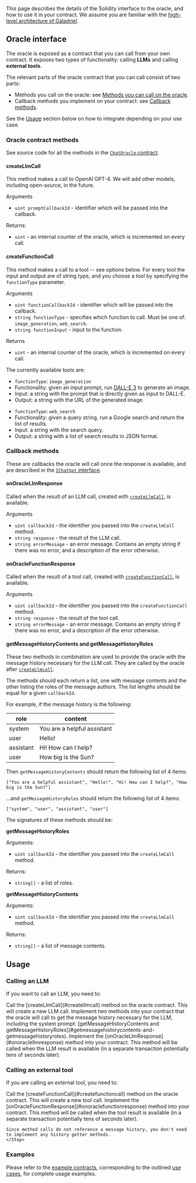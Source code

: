 This page describes the details of the Solidity interface to the oracle, and how to use it in your contract. We assume you are familiar with the [high-level architecture of Galadriel](/how-it-works).

## Oracle interface

The oracle is exposed as a contract that you can call from your own contract. It exposes two types of functionality: calling **LLMs** and calling **external tools**.

The relevant parts of the oracle contract that you can call consist of two parts:

* Methods you call on the oracle: see [Methods you can call on the oracle](#oracle-contract-methods).
* Callback methods you implement on your contract: see [Callback methods](#callback-methods).

See the [Usage](#usage) section below on how to integrate depending on your use case.

### Oracle contract methods

See source code for all the methods in the [`ChatOracle` contract](https://github.com/galadriel-ai/contracts/blob/main/contracts/contracts/ChatOracle.sol#L90C14-L90C27).

#### createLlmCall

This method makes a call to OpenAI GPT-4. We will add other models, including open-source, in the future.

Arguments
* `uint promptCallbackId` - identifier which will be passed into the callback.

Returns:
* `uint` - an internal counter of the oracle, which is incremented on every call.

#### createFunctionCall

This method makes a call to a tool -- see options below. For every tool the input and output are of string type, and you choose a tool by specifying the `functionType` parameter.

Arguments
* `uint functionCallbackId` - identifier which will be passed into the callback.
* `string functionType` - specifies which function to call. Must be one of: `image_generation`, `web_search`.
* `string functionInput` - input to the function.

Returns
* `uint` - an internal counter of the oracle, which is incremented on every call.

The currently available tools are:

<AccordionGroup>
<Accordion title="Image generation">

* `functionType`: `image_generation`
* Functionality: given an input prompt, run [DALL-E 3](https://openai.com/dall-e-3) to generate an image.
* Input: a string with the prompt that is directly given as input to DALL-E.
* Output: a string with the URL of the generated image.

</Accordion>
<Accordion title="Web search">

* `functionType`: `web_search`
* Functionality: given a query string, run a Google search and return the list of results.
* Input: a string with the search query.
* Output: a string with a list of search results in JSON format.

</Accordion>
</AccordionGroup>

### Callback methods

These are callbacks the oracle will call once the response is available, and are described in the [`IChatGpt` interface](https://github.com/galadriel-ai/contracts/blob/main/contracts/contracts/ChatOracle.sol#L7-L28).

#### onOracleLlmResponse

Called when the result of an LLM call, created with [`createLlmCall`](#createllmcall), is available.

Arguments
* `uint callbackId` - the identifier you passed into the `createLlmCall` method.
* `string response` - the result of the LLM call.
* `string errorMessage` - an error message. Contains an empty string if there was no error, and a description of the error otherwise.

#### onOracleFunctionResponse
Called when the result of a tool call, created with [`createFunctionCall`](#createfunctioncall), is available.

Arguments
* `uint callbackId` - the identifier you passed into the `createFunctionCall` method.
* `string response` - the result of the tool call.
* `string errorMessage` - an error message. Contains an empty string if there was no error, and a description of the error otherwise.


#### getMessageHistoryContents and getMessageHistoryRoles

These two methods in combination are used to provide the oracle with the message history necessary for the LLM call. They are called by the oracle after [`createLlmcall`](#createllmcall).

The methods should each return a list, one with message contents and the other listing the roles of the message authors. The list lengths should be equal for a given `callbackId`.

For example, if the message history is the following:


role      |        content              |
----------|-----------------------------|
system    | You are a helpful assistant |
user      | Hello!                      |
assistant | Hi! How can I help?         |
user      | How big is the Sun?         |


Then `getMessageHistoryContents` should return the following list of 4 items:
```solidity
["You are a helpful assistant", "Hello!", "Hi! How can I help?", "How big is the Sun?"]
```

...and `getMessageHistoryRoles` should return the following list of 4 items:
```solidity
["system", "user", "assistant", "user"]
```

The signatures of these methods should be:

**getMessageHistoryRoles**

Arguments:
* `uint callbackId` - the identifier you passed into the `createLlmCall` method.

Returns:
* `string[]` - a list of roles.

**getMessageHistoryContents**

Arguments:
* `uint callbackId` - the identifier you passed into the `createLlmCall` method.

Returns:
* `string[]` - a list of message contents.



## Usage

### Calling an LLM

If you want to call an LLM, you need to:

<Steps>
    <Step>
    Call the [createLlmCall](#createllmcall) method on the oracle contract. This will create a new LLM call.
    </Step>
    <Step>
    Implement two methods into your contract that the oracle will call to get the message history necessary for the LLM, including the system prompt: [getMessageHistoryContents and getMessageHistoryRoles](#getmessagehistorycontents-and-getmessagehistoryroles).
    </Step>
    <Step>
    Implement the [onOracleLlmResponse](#onoraclellmresponse) method into your contract. This method will be called when the LLM result is available (in a separate transaction potentially tens of seconds later).
    </Step>
</Steps>

### Calling an external tool

If you are calling an external tool, you need to:

<Steps>
    <Step>
    Call the [createFunctionCall](#createfunctioncall) method on the oracle contract. This will create a new tool call.
    </Step>
    <Step>
    Implement the [onOracleFunctionResponse](#onoraclefunctionresponse) method into your contract. This method will be called when the tool result is available (in a separate transaction potentially tens of seconds later).

    Since method calls do not reference a message history, you don't need to implement any history getter methods.
    </Step>
</Steps>

### Examples

Please refer to the [example contracts](https://github.com/galadriel-ai/contracts/tree/main/contracts/contracts), corresponding to the outlined [use cases](/use-cases), for complete usage examples.
